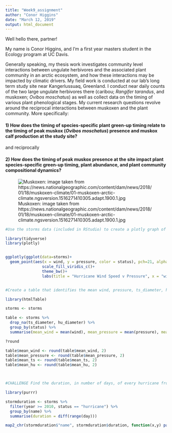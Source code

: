 ```yaml
---
title: "Week9_assignment"
author: "Conor Higgins"
date: "March 12, 2019"
output: html_document
---
```


Well hello there, partner!  

My name is Conor Higgins, and I'm a first year masters student in the Ecology program at UC Davis. 

Generally speaking, my thesis work investigates community level interactions between ungulate herbivores and the associated plant community in an arctic ecosystem, and how these interactions may be impacted by climatic drivers.  My field work is conducted at our lab's long term study site near Kangerlussuaq, Greenland.  I conduct near daily counts of the two large ungulate herbivores there (caribou; *Rangifer tarandus*, and muskoxen; *Ovibos moschatus*) as well as collect data on the timing of various plant phenological stages.  My current research questions revolve around the reciprocal interactions between muskoxen and the plant community.  More specifically: 

#### 1) How does the timing of species-specific plant green-up timing relate to the timing of peak muskox (*Ovibos moschatus*) presence and muskox calf production at the study site? 

and reciprocally 

#### 2) How does the timing of peak muskox presence at the site impact plant species-specific green-up timing, plant abundance, and plant community compositional dynamics?

![Muskoxen: image taken from https://news.nationalgeographic.com/content/dam/news/2018/01/18/muskoxen-climate/01-muskoxen-arctic-climate.ngsversion.1516271410305.adapt.1900.1.jpg](https://news.nationalgeographic.com/content/dam/news/2018/01/18/muskoxen-climate/01-muskoxen-arctic-climate.ngsversion.1516271410305.adapt.1900.1.jpg)



```r
#Use the storms data (included in RStudio) to create a plotly graph of the relationship between wind and pressure, where the status of the storm is indicated by a color.

library(tidyverse)
library(plotly)


ggplotly(ggplot(data=storms)+
  geom_point(aes(x = wind, y = pressure, color = status), pch=21, alpha= .05) +
                scale_fill_viridis_c()+
                theme_bw()+
                labs(title = "Hurricane Wind Speed v Pressure", x = "wind speed"))



```



```r
#Create a table that identifies the mean wind, pressure, ts_diameter, hu_diameter of each status of storm (remember to remove NAs!). Use the package htmlTable. Round each mean to only two decimal places (Hint look up the function round)

library(htmlTable)

storms <- storms

table <- storms %>%
  drop_na(ts_diameter, hu_diameter) %>% 
  group_by(status) %>% 
  summarise(mean_wind = mean(wind), mean_pressure = mean(pressure), mean_ts = mean(ts_diameter), mean_hu = mean(hu_diameter)) 

?round

table$mean_wind <- round(table$mean_wind, 2)
table$mean_pressure <- round(table$mean_pressure, 2)
table$mean_ts <- round(table$mean_ts, 2)
table$mean_hu <- round(table$mean_hu, 2)




```


```r

#CHALLENGE Find the duration, in number of days, of every hurricane from 2010 and later, and then use one of the map functions from purrr to write a sentence saying “Hurricane X lasted Y days” for each of these storms.

library(purrr)

stormduration <- storms %>% 
  filter(year >= 2010, status == "hurricane") %>% 
  group_by(name) %>% 
  summarise(duration = diff(range(day)))

map2_chr(stormduration$"name", stormduration$duration, function(x,y) paste("Hurricane", x, "lasted", y, "days"))





```


